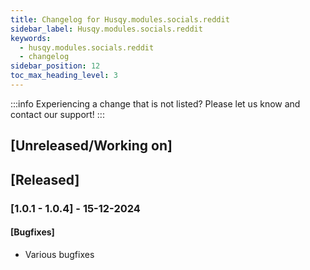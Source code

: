 ```yaml
---
title: Changelog for Husqy.modules.socials.reddit
sidebar_label: Husqy.modules.socials.reddit
keywords:
  - husqy.modules.socials.reddit
  - changelog
sidebar_position: 12
toc_max_heading_level: 3
---
```


:::info
Experiencing a change that is not listed? Please let us know and contact our support!
:::

## [Unreleased/Working on]

## [Released]

### [1.0.1 - 1.0.4] - 15-12-2024

#### [Bugfixes]

- Various bugfixes